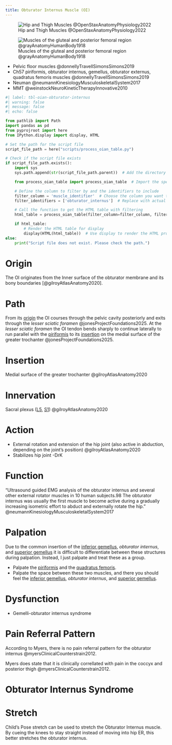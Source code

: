 ```yaml
---
title: Obturator Internus Muscle (OI)
---
```


![Hip and Thigh Muscles @OpenStaxAnatomyPhysiology2022](/The Archive/Images/OpenStax Anatomy and Physiology 2e/fig11.29 Hip and Thigh Muscles.jpeg){#fig-openstax-fig11.29}

![Muscles of the gluteal and posterior femoral region @grayAnatomyHumanBody1918](/The Archive/Images/Gray anatomy 1918 images/Myology/image434 Muscles of the gluteal and posterior femoral regions.gif){#fig-gray1918-image434}

::: {.callout title="Reading list"}

- Pelvic floor muscles @donnellyTravellSimonsSimons2019
- Ch57 piriformis, obturator internus, gemellus, obturator externus, quadratus femoris muscles @donnellyTravellSimonsSimons2019
- Neuman @neumannKinesiologyMusculoskeletalSystem2017
- MMT @weinstockNeuroKineticTherapyInnovative2010


:::

```python
#| label: tbl-oian-obturator-internus
#| warning: false
#| message: false
#| echo: false

from pathlib import Path
import pandas as pd
from pyprojroot import here
from IPython.display import display, HTML

# Set the path for the script file
script_file_path = here("scripts/process_oian_table.py")

# Check if the script file exists
if script_file_path.exists():
    import sys
    sys.path.append(str(script_file_path.parent))  # Add the directory of the script to the system path

    from process_oian_table import process_oian_table  # Import the specific function

    # Define the column to filter by and the identifiers to include
    filter_column = 'muscle_identifier'  # Choose the column you want to filter by
    filter_identifiers = ['obturator_internus']  # Replace with actual identifiers you want to include

    # Call the function to get the HTML table with filtering
    html_table = process_oian_table(filter_column=filter_column, filter_identifiers=filter_identifiers)

    if html_table:
        # Render the HTML table for display
        display(HTML(html_table))  # Use display to render the HTML properly
else:
    print("Script file does not exist. Please check the path.")

```


# Origin {#origin}

The OI originates from the Inner surface of the obturator membrane and its bony boundaries [@gilroyAtlasAnatomy2020].

# Path {#path}

From its [origin](#origin) the OI courses through the pelvic cavity posteriorly and exits through the *lesser sciatic foramen* @jonesProjectFoundations2025.
At the *lesser sciatic foramen* the OI tendon bends sharply to continue laterally to run parallel with the [piriformis]({{< var ref-piriformis.path >}}) to its [insertion](#insertion) on the medial surface of the greater trochanter @jonesProjectFoundations2025.


# Insertion {#insertion}
Medial surface of the greater trochanter @gilroyAtlasAnatomy2020

# Innervation {#innervation}

Sacral plexus ([L5]({{< var ref-nerve-root.l5 >}}), [S1]({{< var ref-nerve-root.s1 >}})) @gilroyAtlasAnatomy2020

# Action {#action}

- External rotation and extension of the hip joint (also active in abduction, depending on the joint’s position) @gilroyAtlasAnatomy2020
- Stabilizes hip joint -DrK



# Function


“Ultrasound ­guided EMG analysis of the obturator internus and several other external rotator muscles in 10 human subjects.98 The obturator internus was usually the first muscle to become active during a gradually increasing isometric effort to abduct and externally rotate the hip.” @neumannKinesiologyMusculoskeletalSystem2017

# Palpation {#palpation}

Due to the common insertion of the [inferior gemellus]({{< var ref-inferior-gemellus.palpation >}}), <i>obturator internus</i>, and [superior gemellus]({{< var ref-superior-gemellus.insertion >}}) it is difficult to differentiate between these structures during palpation.
Instead, I just palpate and treat these as a group.

- Palpate the [piriformis]({{< var ref-piriformis.palpation >}}) and the [quadratus femoris]({{< var ref-quadratus-femoris.palpation >}}).
- Palpate the space between these two muscles, and there you should feel the [inferior gemellus]({{< var ref-inferior-gemellus.palpation >}}), <i>obturator internus</i>, and [superior gemellus]({{< var ref-superior-gemellus.path >}}).


# Dysfunction

- Gemelli-obturator internus syndrome

# Pain Referral Pattern

According to Myers, there is no pain referral pattern for the obturator internus @myersClinicalCounterstrain2012.

Myers does state that it is clinically correllated with pain in the coccyx and posterior thigh @myersClinicalCounterstrain2012.

# Obturator Internus Syndrome {#obturator-internus-syndrome}

# Stretch

Child's Pose stretch can be used to stretch the Obturator Internus muscle.
By cueing the knees to stay straight instead of moving into hip ER, this better stretches the obturator internus.